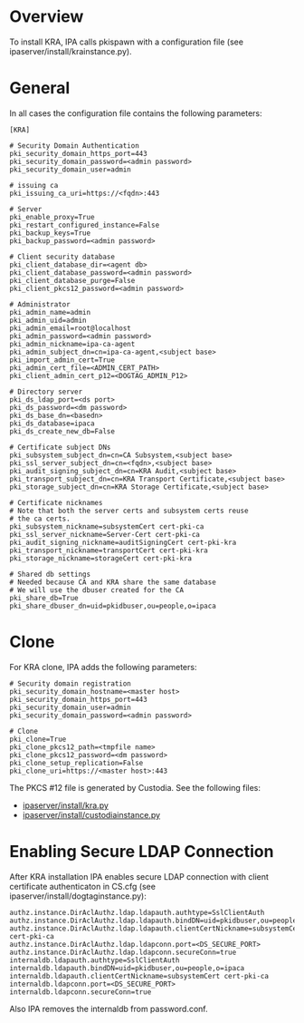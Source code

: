 = Overview =

To install KRA, IPA calls pkispawn with a configuration file (see ipaserver/install/krainstance.py).

= General =

In all cases the configuration file contains the following parameters:

<pre>
[KRA]

# Security Domain Authentication
pki_security_domain_https_port=443
pki_security_domain_password=<admin password>
pki_security_domain_user=admin

# issuing ca
pki_issuing_ca_uri=https://<fqdn>:443

# Server
pki_enable_proxy=True
pki_restart_configured_instance=False
pki_backup_keys=True
pki_backup_password=<admin password>

# Client security database
pki_client_database_dir=<agent db>
pki_client_database_password=<admin password>
pki_client_database_purge=False
pki_client_pkcs12_password=<admin password>

# Administrator
pki_admin_name=admin
pki_admin_uid=admin
pki_admin_email=root@localhost
pki_admin_password=<admin password>
pki_admin_nickname=ipa-ca-agent
pki_admin_subject_dn=cn=ipa-ca-agent,<subject base>
pki_import_admin_cert=True
pki_admin_cert_file=<ADMIN_CERT_PATH>
pki_client_admin_cert_p12=<DOGTAG_ADMIN_P12>

# Directory server
pki_ds_ldap_port=<ds port>
pki_ds_password=<dm password>
pki_ds_base_dn=<basedn>
pki_ds_database=ipaca
pki_ds_create_new_db=False

# Certificate subject DNs
pki_subsystem_subject_dn=cn=CA Subsystem,<subject base>
pki_ssl_server_subject_dn=cn=<fqdn>,<subject base>
pki_audit_signing_subject_dn=cn=KRA Audit,<subject base>
pki_transport_subject_dn=cn=KRA Transport Certificate,<subject base>
pki_storage_subject_dn=cn=KRA Storage Certificate,<subject base>

# Certificate nicknames
# Note that both the server certs and subsystem certs reuse
# the ca certs.
pki_subsystem_nickname=subsystemCert cert-pki-ca
pki_ssl_server_nickname=Server-Cert cert-pki-ca
pki_audit_signing_nickname=auditSigningCert cert-pki-kra
pki_transport_nickname=transportCert cert-pki-kra
pki_storage_nickname=storageCert cert-pki-kra

# Shared db settings
# Needed because CA and KRA share the same database
# We will use the dbuser created for the CA
pki_share_db=True
pki_share_dbuser_dn=uid=pkidbuser,ou=people,o=ipaca
</pre>

= Clone =

For KRA clone, IPA adds the following parameters:

<pre>
# Security domain registration
pki_security_domain_hostname=<master host>
pki_security_domain_https_port=443
pki_security_domain_user=admin
pki_security_domain_password=<admin password>

# Clone
pki_clone=True
pki_clone_pkcs12_path=<tmpfile name>
pki_clone_pkcs12_password=<dm password>
pki_clone_setup_replication=False
pki_clone_uri=https://<master host>:443
</pre>

The PKCS #12 file is generated by Custodia. See the following files:
* [https://git.fedorahosted.org/cgit/freeipa.git/tree/ipaserver/install/kra.py#n61 ipaserver/install/kra.py]
* [https://git.fedorahosted.org/cgit/freeipa.git/tree/ipaserver/install/custodiainstance.py#n162 ipaserver/install/custodiainstance.py]

= Enabling Secure LDAP Connection =

After KRA installation IPA enables secure LDAP connection with client certificate authenticaton in CS.cfg (see ipaserver/install/dogtaginstance.py):

<pre>
authz.instance.DirAclAuthz.ldap.ldapauth.authtype=SslClientAuth
authz.instance.DirAclAuthz.ldap.ldapauth.bindDN=uid=pkidbuser,ou=people,o=ipaca
authz.instance.DirAclAuthz.ldap.ldapauth.clientCertNickname=subsystemCert cert-pki-ca
authz.instance.DirAclAuthz.ldap.ldapconn.port=<DS_SECURE_PORT>
authz.instance.DirAclAuthz.ldap.ldapconn.secureConn=true
internaldb.ldapauth.authtype=SslClientAuth
internaldb.ldapauth.bindDN=uid=pkidbuser,ou=people,o=ipaca
internaldb.ldapauth.clientCertNickname=subsystemCert cert-pki-ca
internaldb.ldapconn.port=<DS_SECURE_PORT>
internaldb.ldapconn.secureConn=true
</pre>

Also IPA removes the internaldb from password.conf.